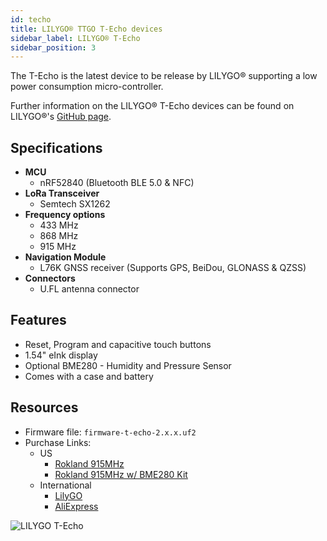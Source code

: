 ```yaml
---
id: techo
title: LILYGO® TTGO T-Echo devices
sidebar_label: LILYGO® T-Echo
sidebar_position: 3
---
```


The T-Echo is the latest device to be release by LILYGO® supporting a low power consumption micro-controller.

Further information on the LILYGO® T-Echo devices can be found on LILYGO®'s [GitHub page](https://github.com/Xinyuan-LilyGO/LilyGO-T-Echo).

## Specifications

- **MCU**
  - nRF52840 (Bluetooth BLE 5.0 & NFC)
- **LoRa Transceiver**
  - Semtech SX1262
- **Frequency options**
  - 433 MHz
  - 868 MHz
  - 915 MHz
- **Navigation Module**
  - L76K GNSS receiver (Supports GPS, BeiDou, GLONASS & QZSS)
- **Connectors**
  - U.FL antenna connector

## Features

- Reset, Program and capacitive touch buttons
- 1.54" eInk display
- Optional BME280 - Humidity and Pressure Sensor
- Comes with a case and battery

## Resources

- Firmware file: `firmware-t-echo-2.x.x.uf2`
- Purchase Links:
  - US
    - [Rokland 915MHz](https://store.rokland.com/products/lilygo-ttgo-meshtastic-t-echo-white-lora-sx1262-wireless-module-915mhz-nrf52840-gps-for-arduino?ref=8Bb2mUO5i-jKwt)
    - [Rokland 915MHz w/ BME280 Kit](https://store.rokland.com/products/lilygo-ttgo-meshtastic-t-echo-white-bme280-lora-sx1262-wireless-module-915mhz-nrf52840-gps-rtc-nfc-for-arduino?ref=8Bb2mUO5i-jKwt)
  - International
    - [LilyGO](https://www.lilygo.cc/products/t-echo)
    - [AliExpress](https://www.aliexpress.com/item/1005003026107533.html)

![LILYGO T-Echo](/img/hardware/t-echo.svg)
